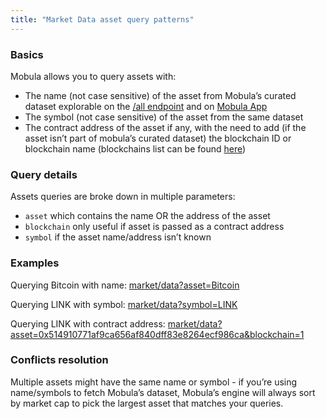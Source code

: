 ```yaml
---
title: "Market Data asset query patterns"
---
```


### Basics

Mobula allows you to query assets with:

- The name (not case sensitive) of the asset from Mobula’s curated dataset explorable on the [/all endpoint](/rest-api-reference/endpoint/all) and on [Mobula App](https://mobula.io)
- The symbol (not case sensitive) of the asset from the same dataset
- The contract address of the asset if any, with the need to add (if the asset isn’t part of mobula’s curated dataset) the blockchain ID or blockchain name (blockchains list can be found [here](/blockchains/intro-blockchains))

### Query details

Assets queries are broke down in multiple parameters:

- `asset` which contains the name OR the address of the asset
- `blockchain` only useful if asset is passed as a contract address
- `symbol` if the asset name/address isn’t known

### Examples

Querying Bitcoin with name: [market/data?asset=Bitcoin](https://production-api.mobula.io/api/1/market/data?asset=Bitcoin)

Querying LINK with symbol: [market/data?symbol=LINK](https://production-api.mobula.io/api/1/market/data?symbol=LINK)

Querying LINK with contract address: [market/data?asset=0x514910771af9ca656af840dff83e8264ecf986ca&blockchain=1](https://production-api.mobula.io/api/1/market/data?asset=0x514910771af9ca656af840dff83e8264ecf986ca&blockchain=1)

### Conflicts resolution

Multiple assets might have the same name or symbol - if you’re using name/symbols to fetch Mobula’s dataset, Mobula’s engine will always sort by market cap to pick the largest asset that matches your queries.
